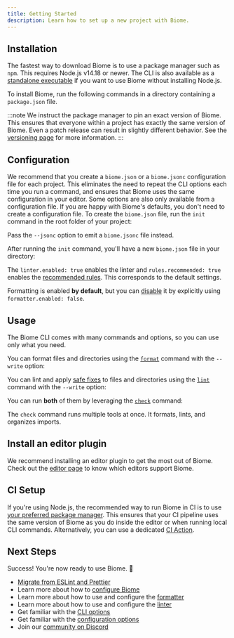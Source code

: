 ```yaml
---
title: Getting Started
description: Learn how to set up a new project with Biome.
---
```



## Installation

The fastest way to download Biome is to use a package manager such as `npm`.
This requires Node.js v14.18 or newer.
The CLI is also available as a [standalone executable](/guides/manual-installation) if you want to use Biome without installing Node.js.

To install Biome, run the following commands in a directory containing a `package.json` file.

<PackageManagerCommand
  npm="install --save-dev --save-exact @biomejs/biome"
  pnpm="add --save-dev --save-exact @biomejs/biome"
  yarn="add --dev --exact @biomejs/biome"
  bun="add --dev --exact @biomejs/biome"
  deno="add --dev npm:@biomejs/biome"
/>

:::note
We instruct the package manager to pin an exact version of Biome.
This ensures that everyone within a project has exactly the same version of Biome.
Even a patch release can result in slightly different behavior.
See the [versioning page](/internals/versioning/) for more information.
:::

## Configuration

We recommend that you create a `biome.json` or a `biome.jsonc` configuration file for each project.
This eliminates the need to repeat the CLI options each time you run a command,
and ensures that Biome uses the same configuration in your editor.
Some options are also only available from a configuration file.
If you are happy with Biome's defaults, you don't need to create a configuration file.
To create the `biome.json` file, run the `init` command in the root folder of your project:

<PackageManagerBiomeCommand command="init"/>

Pass the `--jsonc` option to emit a `biome.jsonc` file instead.

After running the `init` command, you'll have a new `biome.json` file in your directory:

<DefaultConfiguration/>

The `linter.enabled: true` enables the linter and `rules.recommended: true` enables the [recommended rules](/linter/rules/).
This corresponds to the default settings.

Formatting is enabled **by default**, but you can [disable](/reference/configuration/#formatterenabled) it by explicitly using `formatter.enabled: false`.

## Usage

The Biome CLI comes with many commands and options, so you can use only what you need.

You can format files and directories using the [`format`](/reference/cli#biome-format) command with the `--write` option:

<PackageManagerBiomeCommand command="format --write <files>"/>

You can lint and apply [safe fixes](/linter#safe-fixes) to files and directories using the [`lint`](/reference/cli#biome-lint) command with the `--write` option:

<PackageManagerBiomeCommand command="lint --write <files>"/>

You can run **both** of them by leveraging the [`check`](/reference/cli#biome-check) command:

<PackageManagerBiomeCommand command="check --write <files>"/>

The `check` command runs multiple tools at once.
It formats, lints, and organizes imports.

## Install an editor plugin

We recommend installing an editor plugin to get the most out of Biome.
Check out the [editor page](/guides/editors/first-party-extensions) to know which editors support Biome.

## CI Setup

If you're using Node.js, the recommended way to run Biome in CI is to use [your preferred package manager](/guides/getting-started#installation).
This ensures that your CI pipeline uses the same version of Biome as you do inside the editor or when running local CLI commands.
Alternatively, you can use a dedicated [CI Action](/recipes/continuous-integration).

## Next Steps

Success! You're now ready to use Biome. 🥳

- [Migrate from ESLint and Prettier](/guides/migrate-eslint-prettier)
- Learn more about how to [configure Biome](/guides/configure-biome)
- Learn more about how to use and configure the [formatter](/formatter)
- Learn more about how to use and configure the [linter](/linter)
- Get familiar with the [CLI options](/reference/cli)
- Get familiar with the [configuration options](/reference/configuration)
- Join our [community on Discord](https://biomejs.dev/chat)

